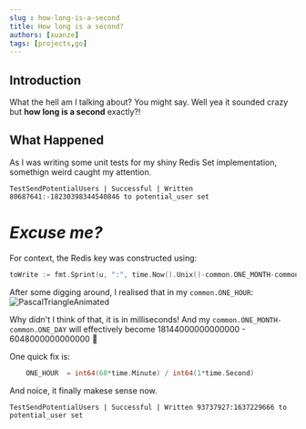 ```yaml
---
slug : how-long-is-a-second
title: How long is a second?
authors: [xuanze]
tags: [projects,go]
---
```


## Introduction
What the hell am I talking about? You might say. Well yea it sounded crazy but **how long is a second** exactly?!

## What Happened
As I was writing some unit tests for my shiny Redis Set implementation, somethign weird caught my attention.
```
TestSendPotentialUsers | Successful | Written 80687641:-18230398344540846 to potential_user set
```
# *Excuse me?*

<!--truncate-->


For context, the Redis key was constructed using:
```go
toWrite := fmt.Sprint(u, ":", time.Now().Unix()-common.ONE_MONTH-common.ONE_DAY)
```

After some digging around, I realised that in my `common.ONE_HOUR`:
![PascalTriangleAnimated](./static/how-long-is-a-second.png)

Why didn't I think of that, it is in milliseconds!
And my `common.ONE_MONTH-common.ONE_DAY` will effectively become 18144000000000000 - 6048000000000000 🤣

One quick fix is:
```go
	ONE_HOUR  = int64(60*time.Minute) / int64(1*time.Second)
```
And noice, it finally makese sense now.
```
TestSendPotentialUsers | Successful | Written 93737927:1637229666 to potential_user set
```